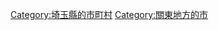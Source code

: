 {{Commonscat|Sayama, Saitama}}
{{Catmore}}

{{DEFAULTSORT:Sayama}}
[[Category:埼玉縣的市町村|Category:埼玉縣的市町村]]
[[Category:關東地方的市|Category:關東地方的市]]